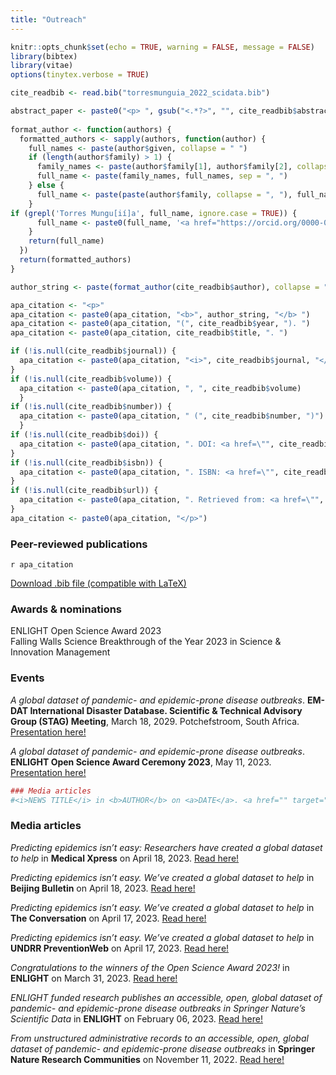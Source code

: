 ---
title: "Outreach"
---

```{r setup, include=FALSE}
knitr::opts_chunk$set(echo = TRUE, warning = FALSE, message = FALSE)
library(bibtex)
library(vitae)
options(tinytex.verbose = TRUE)

cite_readbib <- read.bib("torresmunguia_2022_scidata.bib")

abstract_paper <- paste0("<p> ", gsub("<.*?>", "", cite_readbib$abstract), " </p>")
   
format_author <- function(authors) {
  formatted_authors <- sapply(authors, function(author) {
    full_names <- paste(author$given, collapse = " ")
    if (length(author$family) > 1) {
      family_names <- paste(author$family[1], author$family[2], collapse = " ")
      full_name <- paste(family_names, full_names, sep = ", ")
    } else {
      full_name <- paste(paste(author$family, collapse = ", "), full_names, sep = ", ")
    }
if (grepl('Torres Mungu[ií]a', full_name, ignore.case = TRUE)) {
      full_name <- paste0(full_name, '<a href="https://orcid.org/0000-0003-3432-6941" target="_blank"><img src="https://info.orcid.org/wp-content/uploads/2019/11/orcid_16x16.png" height="16" width="16" ></a>')
    }
    return(full_name)
  })
  return(formatted_authors)
}

author_string <- paste(format_author(cite_readbib$author), collapse = "; ")

apa_citation <- "<p>"
apa_citation <- paste0(apa_citation, "<b>", author_string, "</b> ")
apa_citation <- paste0(apa_citation, "(", cite_readbib$year, "). ")
apa_citation <- paste0(apa_citation, cite_readbib$title, ". ")

if (!is.null(cite_readbib$journal)) {
  apa_citation <- paste0(apa_citation, "<i>", cite_readbib$journal, "</i>")
}
if (!is.null(cite_readbib$volume)) {
  apa_citation <- paste0(apa_citation, ", ", cite_readbib$volume)
  }
if (!is.null(cite_readbib$number)) {
  apa_citation <- paste0(apa_citation, " (", cite_readbib$number, ")")
  }
if (!is.null(cite_readbib$doi)) {
  apa_citation <- paste0(apa_citation, ". DOI: <a href=\"", cite_readbib$url, "\" target=\"_blank\">", cite_readbib$doi, "</a>")
}
if (!is.null(cite_readbib$isbn)) {
  apa_citation <- paste0(apa_citation, ". ISBN: <a href=\"", cite_readbib$url, "\" target=\"_blank\">", cite_readbib$isbn, "</a>")
}
if (!is.null(cite_readbib$url)) {
  apa_citation <- paste0(apa_citation, ". Retrieved from: <a href=\"", cite_readbib$url, "\" target=\"_blank\">", cite_readbib$url, "</a>")
}
apa_citation <- paste0(apa_citation, "</p>")

```

### Peer-reviewed publications
`r apa_citation`

<a href="cite.bib" download="cite.bib" class="button"> Download .bib file (compatible with LaTeX) </a> 

<script type="text/javascript" src="https://d1bxh8uas1mnw7.cloudfront.net/assets/embed.js"></script><div class="altmetric-embed" data-badge-type="donut" data-altmetric-id="138253001"></div>

### Awards & nominations
ENLIGHT Open Science Award 2023 <br>
Falling Walls Science Breakthrough of the Year 2023 in Science & Innovation Management 

### Events
<i>A global dataset of pandemic- and epidemic-prone disease outbreaks</i>. <b>EM-DAT International Disaster Database. Scientific & Technical Advisory Group (STAG) Meeting</b><a>, March 18, 2029. Potchefstroom, South Africa.</a> <a href="https://jatorresmunguia.github.io/slides_dataset_disease_outbreaks_stag_2024/#1" target="_blank">Presentation here!</a>

<i>A global dataset of pandemic- and epidemic-prone disease outbreaks</i>. <b>ENLIGHT Open Science Award Ceremony 2023</b><a>, May 11, 2023.</a> <a href="https://www.youtube.com/watch?v=1CrLGoBDyMQ" target="_blank">Presentation here!</a>

```{r media_articles_format, include=FALSE}
### Media articles
#<i>NEWS TITLE</i> in <b>AUTHOR</b> on <a>DATE</a>. <a href="" target="_blank">Read here!</a> <br>
```

### Media articles
<i>Predicting epidemics isn't easy: Researchers have created a global dataset to help</i> in <b>Medical Xpress</b> on <a>April 18, 2023</a>. <a href="https://medicalxpress.com/news/2023-04-epidemics-isnt-easy-global-dataset.html" target="_blank">Read here!</a> <br>

<i>Predicting epidemics isn't easy. We've created a global dataset to help</i> in <b>Beijing Bulletin</b> on <a>April 18, 2023</a>. <a href="https://www.beijingbulletin.com/news/273754661/predicting-epidemics-isnt-easy-weve-created-a-global-dataset-to-help" target="_blank">Read here!</a> <br>

<i>Predicting epidemics isn’t easy. We’ve created a global dataset to help</i> in <b>The Conversation</b> on <a>April 17, 2023</a>. <a href="https://theconversation.com/predicting-epidemics-isnt-easy-weve-created-a-global-dataset-to-help-202857" target="_blank">Read here!</a> <br>

<i>Predicting epidemics isn’t easy. We’ve created a global dataset to help</i> in <b>UNDRR PreventionWeb</b> on <a>April 17, 2023</a>. <a href="https://www.preventionweb.net/news/predicting-epidemics-isnt-easy-weve-created-global-dataset-help" target="_blank">Read here!</a> <br>

<i>Congratulations to the winners of the Open Science Award 2023!</i> in <b>ENLIGHT</b> on <a>March 31, 2023</a>. <a href="https://enlight-eu.org/landing-research-and-innovation/open-science/733-congratulations-to-our-winners-of-the-open-science-award-2023" target="_blank">Read here!</a> <br>

<i>ENLIGHT funded research publishes an accessible, open, global dataset of pandemic- and epidemic-prone disease outbreaks in Springer Nature’s Scientific Data</i> in <b>ENLIGHT</b> on <a>February 06, 2023</a>. <a href="https://enlight-eu.org/university-about-us/news-events/158-news/697-enlight-funded-research-publishes-an-accessible-open-global-dataset-of-pandemic-and-epidemic-prone-disease-outbreaks-in-springer-nature-s-scientific-data" target="_blank">Read here!</a> <br>

<i>From unstructured administrative records to an accessible, open, global dataset of pandemic- and epidemic-prone disease outbreaks</i> in <b>Springer Nature Research Communities</b> on <a>November 11, 2022</a>. <a href="https://communities.springernature.com/posts/from-unstructured-administrative-records-to-an-accessible-open-global-dataset-of-pandemic-and-epidemic-prone-disease-outbreaks" target="_blank">Read here!</a> <br>

